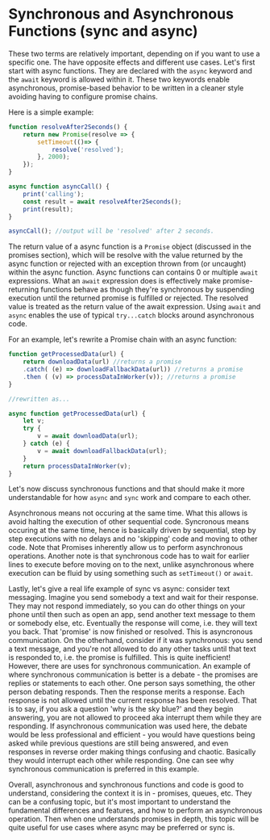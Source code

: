 

# Synchronous and Asynchronous Functions (sync and async)

These two terms are relatively important, depending on if you want to use a specific one. The have opposite effects and different use cases. Let's first start with async functions. They are declared with the `async` keyword and the `await` keyword is allowed within it. These two keywords enable asynchronous, promise-based behavior to be written in a cleaner style avoiding having to configure promise chains.

Here is a simple example:

```js
function resolveAfter2Seconds() {
    return new Promise(resolve => {
        setTimeout(()=> {
            resolve('resolved');
        }, 2000);
    });
}

async function asyncCall() {
    print('calling');
    const result = await resolveAfter2Seconds();
    print(result);
}

asyncCall(); //output will be 'resolved' after 2 seconds. 
```

The return value of a async function is a `Promise` object (discussed in the promises section), which will be resolve with the value returned by the async function or rejected with an exception thrown from (or uncaught) within the async function. Async functions can contains 0 or multiple `await` expressions. What an `await` expression does is effectively make promise-returning functions behave as though they're synchronous by suspending execution until the returned promise is fulfilled or rejected. The resolved value is treated as the return value of the await expression. Using `await` and `async` enables the use of typical `try...catch` blocks around asynchronous code.

For an example, let's rewrite a Promise chain with an async function:

```js
function getProcessedData(url) {
    return downloadData(url) //returns a promise
    .catch( (e) => downloadFallbackData(url)) //returns a promise
    .then ( (v) => processDataInWorker(v)); //returns a promise
}

//rewritten as...

async function getProcessedData(url) {
    let v;
    try {
        v = await downloadData(url);
    } catch (e) {
        v = await downloadFallbackData(url);
    }
    return processDataInWorker(v);
}
```

Let's now discuss synchronous functions and that should make it more understandable for how `async` and `sync` work and compare to each other.

Asynchronous means not occuring at the same time. What this allows is avoid halting the execution of other sequential code. Syncronous means occuring at the same time, hence is basically driven by sequential, step by step executions with no delays and no 'skipping' code and moving to other code. Note that Promises inherently allow us to perform asynchronous operations. Another note is that synchronous code has to wait for earlier lines to execute before moving on to the next, unlike asynchronous where execution can be fluid by using something such as `setTimeout()` or `await`.

Lastly, let's give a real life example of sync vs async: consider text messaging. Imagine you send somebody a text and wait for their response. They may not respond immediately, so you can do other things on your phone until then such as open an app, send another text message to them or somebody else, etc. Eventually the response will come, i.e. they will text you back. That 'promise' is now finished or resolved. This is asyncronous communication. On the otherhand, consider if it was synchronous: you send a text message, and you're not allowed to do any other tasks until that text is responded to, i.e. the promise is fulfilled. This is quite inefficient! However, there are uses for synchronous communication. An example of where synchronous communication is better is a debate - the promises are replies or statements to each other. One person says something, the other person debating responds. Then the response merits a response. Each response is not allowed until the current response has been resolved. That is to say, if you ask a question 'why is the sky blue?' and they begin answering, you are not allowed to proceed aka interrupt them while they are responding. If asynchronous communication was used here, the debate would be less professional and efficient - you would have questions being asked while previous questions are still being answered, and even responses in reverse order making things confusing and chaotic. Basically they would interrupt each other while responding. One can see why synchronous communication is preferred in this example.

Overall, asynchronous and synchronous functions and code is good to understand, considering the context it is in - promises, queues, etc. They can be a confusing topic, but it's most important to understand the fundamental differences and features, and how to perform an asynchronous operation. Then when one understands promises in depth, this topic will be quite useful for use cases where async may be preferred or sync is.

